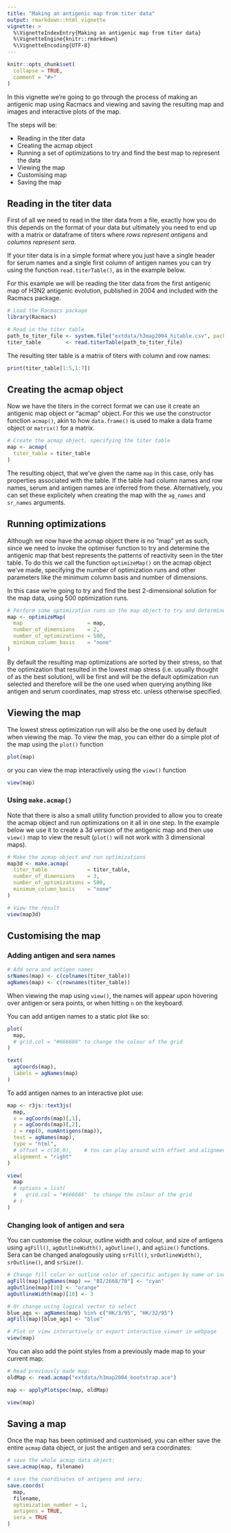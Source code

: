 ```yaml
---
title: "Making an antigenic map from titer data"
output: rmarkdown::html_vignette
vignette: >
  %\VignetteIndexEntry{Making an antigenic map from titer data}
  %\VignetteEngine{knitr::rmarkdown}
  %\VignetteEncoding{UTF-8}
---
```


```r
knitr::opts_chunk$set(
  collapse = TRUE,
  comment = "#>"
)
```

In this vignette we're going to go through the process of making an antigenic map using Racmacs and viewing and saving the resulting map and images and interactive plots of the map.

The steps will be:

- Reading in the titer data
- Creating the acmap object
- Running a set of optimizations to try and find the best map to represent the data
- Viewing the map
- Customising map
- Saving the map

## Reading in the titer data
First of all we need to read in the titer data from a file, exactly how you do this depends on the format of your data but ultimately you need to end up with a matrix or dataframe of titers where _rows represent antigens_ and _columns represent sera_.

If your titer data is in a simple format where you just have a single header for serum names and a single first column of antigen names you can try using the function `read.titerTable()`, as in the example below.

For this example we will be reading the titer data from the first antigenic map of H3N2 antigenic evolution, published in 2004 and included with the Racmacs package.

```r
# Load the Racmacs package
library(Racmacs)

# Read in the titer table
path_to_titer_file <- system.file("extdata/h3map2004_hitable.csv", package = "Racmacs")
titer_table        <- read.titerTable(path_to_titer_file)
```

The resulting titer table is a matrix of titers with column and row names:
```r
print(titer_table[1:5,1:7])
```

## Creating the acmap object
Now we have the titers in the correct format we can use it create an antigenic map object or "acmap" object. For this we use the constructor function `acmap()`, akin to how `data.frame()` is used to make a data frame object or `matrix()` for a matrix.

```r
# Create the acmap object, specifying the titer table
map <- acmap(
  titer_table = titer_table
)
```

The resulting object, that we've given the name `map` in this case, only has properties associated with the table. If the table had column names and row names, serum and antigen names are inferred from these. Alternatively, you can set these explicitely when creating the map with the `ag_names` and `sr_names` arguments.

## Running optimizations
Although we now have the acmap object there is no "map" yet as such, since we need to invoke the optimiser function to try and determine the antigenic map that best represents the patterns of reactivity seen in the titer table. To do this we call the function `optimizeMap()` on the acmap object we've made, specifying the number of optimization runs and other parameters like the minimum column basis and number of dimensions.

In this case we're going to try and find the best 2-dimensional solution for the map data, using 500 optimization runs.

```r
# Perform some optimization runs on the map object to try and determine a best map
map <- optimizeMap(
  map                     = map,
  number_of_dimensions    = 2,
  number_of_optimizations = 500,
  minimum_column_basis    = "none"
)
```

By default the resulting map optimizations are sorted by their stress, so that the optimization that resulted in the lowest map stress (i.e. usually thought of as the best solution), will be first and will be the default optimization run selected and therefore will be the one used when querying anything like antigen and serum coordinates, map stress etc. unless otherwise specified.

## Viewing the map
The lowest stress optimization run will also be the one used by default when viewing the map. To view the map, you can either do a simple plot of the map using the `plot()` function

```r
plot(map)
```

or you can view the map interactively using the `view()` function

```r
view(map)
```

### Using `make.acmap()`
Note that there is also a small utility function provided to allow you to create the acmap object and run optimizations on it all in one step. In the example below we use it to create a 3d version of the antigenic map and then use `view()` map to view the result (`plot()` will not work with 3 dimensional maps).

```r
# Make the acmap object and run optimizations
map3d <- make.acmap(
  titer_table             = titer_table,
  number_of_dimensions    = 3,
  number_of_optimizations = 500,
  minimum_column_basis    = "none"
)

# View the result
view(map3d)
```

## Customising the map

### Adding antigen and sera names

```r
# Add sera and antigen names
srNames(map) <- c(colnames(titer_table))
agNames(map) <- c(rownames(titer_table))
```
When viewing the map using `view()`, the names will appear upon hovering over antigen or sera points, or when hitting `n` on the keyboard.

You can add antigen names to a static plot like so:

```r
plot(
  map,
  # grid.col = "#666666" to change the colour of the grid
)

text(
  agCoords(map),
  labels = agNames(map)
)
```
To add antigen names to an interactive plot use:

```r
map <- r3js::text3js(
  map,
  x = agCoords(map)[,1],
  y = agCoords(map)[,2],
  z = rep(0, numAntigens(map)),
  text = agNames(map),
  type = "html",
  # offset = c(10,0),    # You can play around with offset and alignment to get text to appear e.g. at the right hand side
  alignment = "right"
)

view(
  map
  # options = list(
  #   grid.col = "#666666"  to change the colour of the grid
  # )
)
```

### Changing look of antigen and sera

You can customise the colour, outline width and colour, and size of antigens using `agFill()`, `agOutlineWidth()`, `agOutline()`, and `agSize()` functions. Sera can be changed analogously using `srFill()`, `srOutlineWidth()`, `srOutline()`, and `srSize()`.

```r
# Change fill color or outline color of specific antigen by name or index
agFill(map)[agNames(map) == "BI/2668/70"] <- "cyan"
agOutline(map)[10] <- "orange"
agOutlineWidth(map)[10] <- 3

# Or change using logical vector to select
blue_ags <- agNames(map) %in% c("HK/3/95", "HK/32/95")
agFill(map)[blue_ags] <- "blue"

# Plot or view interactively or export interactive viewer in webpage
view(map)
```

You can also add the point styles from a previously made map to your current map:

```r
# Read previously made map:
oldMap <- read.acmap("extdata/h3map2004_bootstrap.ace")

map <- applyPlotspec(map, oldMap)

view(map)
```

## Saving a map

Once the map has been optimised and customised, you can either save the entire `acmap` data object, or just the antigen and sera coordinates:

```R
# save the whole acmap data object:
save.acmap(map, filename)

# save the coordinates of antigens and sera:
save.coords(
  map,
  filename,
  optimization_number = 1,
  antigens = TRUE,
  sera = TRUE
)
```
